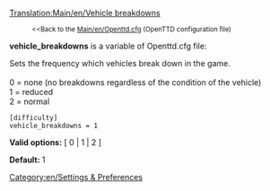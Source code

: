 [[Translation:Main/en/Vehicle breakdowns]]
:<small><<Back to the [[Main/en/Openttd.cfg]] (OpenTTD configuration file)</small>


'''vehicle_breakdowns''' is a variable of Openttd.cfg file:

Sets the frequency which vehicles break down in the game.<br><br>
0 = none (no breakdowns regardless of the condition of the vehicle)<br>
1 = reduced<br>
2 = normal<br>

<pre>
[difficulty]
vehicle_breakdowns = 1
</pre>

'''Valid options:''' [ 0 | 1 | 2 ]

'''Default:''' 1


[[Category:en/Settings & Preferences]]